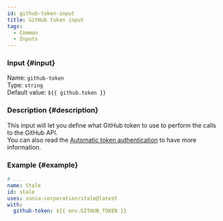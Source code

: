 ```yaml
---
id: github-token-input
title: GitHub token input
tags:
  - Common
  - Inputs
---
```


### Input {#input}

Name: `github-token`  
Type: `string`  
Default value: `${{ github.token }}`

### Description {#description}

This input will let you define what GitHub token to use to perform the calls to the GitHub API.  
You can also read the [Automatic token authentication](https://docs.github.com/en/actions/security-guides/automatic-token-authentication) to have more information.

### Example {#example}

```yml {6}
# ...
name: Stale
id: stale
uses: sonia-corporation/stale@latest
with:
  github-token: ${{ env.GITHUB_TOKEN }}
```
